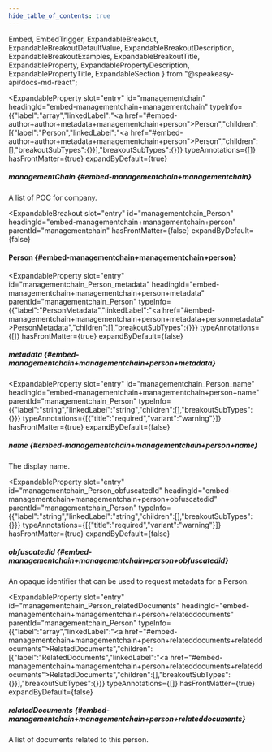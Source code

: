 ```yaml
---
hide_table_of_contents: true
---
```

  Embed,
  EmbedTrigger,
  ExpandableBreakout,
  ExpandableBreakoutDefaultValue,
  ExpandableBreakoutDescription,
  ExpandableBreakoutExamples,
  ExpandableBreakoutTitle,
  ExpandableProperty,
  ExpandablePropertyDescription,
  ExpandablePropertyTitle,
  ExpandableSection
} from "@speakeasy-api/docs-md-react";

<ExpandableSection>

<ExpandableProperty
  slot="entry"
  id="managementchain"
  headingId="embed-managementchain+managementchain"
  typeInfo={{"label":"array","linkedLabel":"<a href=\"#embed-author+author+metadata+managementchain+person\">Person</a>","children":[{"label":"Person","linkedLabel":"<a href=\"#embed-author+author+metadata+managementchain+person\">Person</a>","children":[],"breakoutSubTypes":{}}],"breakoutSubTypes":{}}}
  typeAnnotations={[]}
  hasFrontMatter={true}
  expandByDefault={true}
>

<ExpandablePropertyTitle slot="title">

##### managementChain \{#embed-managementchain+managementchain\}

</ExpandablePropertyTitle>

<ExpandablePropertyDescription slot="description">

A list of POC for company.

</ExpandablePropertyDescription>

</ExpandableProperty>

<ExpandableBreakout
  slot="entry"
  id="managementchain_Person"
  headingId="embed-managementchain+managementchain+person"
  parentId="managementchain"
  hasFrontMatter={false}
  expandByDefault={false}
>

<ExpandableBreakoutTitle slot="title">

#### Person \{#embed-managementchain+managementchain+person\}

</ExpandableBreakoutTitle>

<ExpandableBreakoutDescription slot="description">

</ExpandableBreakoutDescription>

<ExpandableBreakoutExamples slot="examples">

</ExpandableBreakoutExamples>

<ExpandableBreakoutDefaultValue slot="defaultValue">

</ExpandableBreakoutDefaultValue>

</ExpandableBreakout>

<ExpandableProperty
  slot="entry"
  id="managementchain_Person_metadata"
  headingId="embed-managementchain+managementchain+person+metadata"
  parentId="managementchain_Person"
  typeInfo={{"label":"PersonMetadata","linkedLabel":"<a href=\"#embed-managementchain+managementchain+person+metadata+personmetadata\">PersonMetadata</a>","children":[],"breakoutSubTypes":{}}}
  typeAnnotations={[]}
  hasFrontMatter={true}
  expandByDefault={false}
>

<ExpandablePropertyTitle slot="title">

##### metadata \{#embed-managementchain+managementchain+person+metadata\}

</ExpandablePropertyTitle>

<Embed slot="embed">

<EmbedTrigger slot="trigger" embedTitle="metadata" triggerText="View metadata details">

<Embedmetadata />

</EmbedTrigger>

</Embed>

</ExpandableProperty>

<ExpandableProperty
  slot="entry"
  id="managementchain_Person_name"
  headingId="embed-managementchain+managementchain+person+name"
  parentId="managementchain_Person"
  typeInfo={{"label":"string","linkedLabel":"string","children":[],"breakoutSubTypes":{}}}
  typeAnnotations={[{"title":"required","variant":"warning"}]}
  hasFrontMatter={true}
  expandByDefault={false}
>

<ExpandablePropertyTitle slot="title">

##### name \{#embed-managementchain+managementchain+person+name\}

</ExpandablePropertyTitle>

<ExpandablePropertyDescription slot="description">

The display name.

</ExpandablePropertyDescription>

</ExpandableProperty>

<ExpandableProperty
  slot="entry"
  id="managementchain_Person_obfuscatedId"
  headingId="embed-managementchain+managementchain+person+obfuscatedid"
  parentId="managementchain_Person"
  typeInfo={{"label":"string","linkedLabel":"string","children":[],"breakoutSubTypes":{}}}
  typeAnnotations={[{"title":"required","variant":"warning"}]}
  hasFrontMatter={true}
  expandByDefault={false}
>

<ExpandablePropertyTitle slot="title">

##### obfuscatedId \{#embed-managementchain+managementchain+person+obfuscatedid\}

</ExpandablePropertyTitle>

<ExpandablePropertyDescription slot="description">

An opaque identifier that can be used to request metadata for a Person.

</ExpandablePropertyDescription>

</ExpandableProperty>

<ExpandableProperty
  slot="entry"
  id="managementchain_Person_relatedDocuments"
  headingId="embed-managementchain+managementchain+person+relateddocuments"
  parentId="managementchain_Person"
  typeInfo={{"label":"array","linkedLabel":"<a href=\"#embed-managementchain+managementchain+person+relateddocuments+relateddocuments\">RelatedDocuments</a>","children":[{"label":"RelatedDocuments","linkedLabel":"<a href=\"#embed-managementchain+managementchain+person+relateddocuments+relateddocuments\">RelatedDocuments</a>","children":[],"breakoutSubTypes":{}}],"breakoutSubTypes":{}}}
  typeAnnotations={[]}
  hasFrontMatter={true}
  expandByDefault={false}
>

<ExpandablePropertyTitle slot="title">

##### relatedDocuments \{#embed-managementchain+managementchain+person+relateddocuments\}

</ExpandablePropertyTitle>

<ExpandablePropertyDescription slot="description">

A list of documents related to this person.

</ExpandablePropertyDescription>

</ExpandableProperty>

</ExpandableSection>